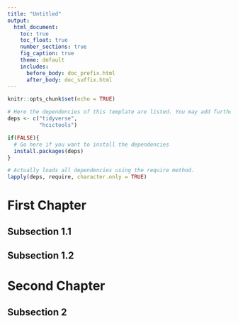 ```yaml
---
title: "Untitled"
output: 
  html_document:
    toc: true
    toc_float: true
    number_sections: true
    fig_caption: true
    theme: default
    includes:
      before_body: doc_prefix.html
      after_body: doc_suffix.html
---
```


```r
knitr::opts_chunk$set(echo = TRUE)

# Here the dependencies of this template are listed. You may add further libraries here
deps <- c("tidyverse", 
          "hcictools")

if(FALSE){
  # Go here if you want to install the dependencies
  install.packages(deps)  
}

# Actually loads all dependencies using the require method.
lapply(deps, require, character.only = TRUE)
```

# First Chapter {.tabset .tabset-fade .tabset-pills}
## Subsection 1.1
## Subsection 1.2

# Second Chapter
## Subsection 2
